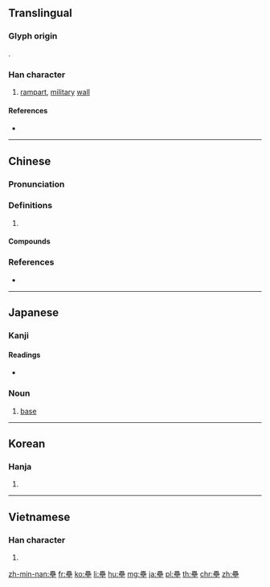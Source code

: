 {{also|垒|塁}}
==Translingual==
{{Han simplified forms|壘|塁|垒}}
===Glyph origin===
{{Han etym}}
{{Han compound|畾|土|ls=psc|c1=p|c2=s|t2=earth}}.

===Han character===
{{Han char|rn=32|rad=土|as=15|sn=18|four=60104|canj=WWWG|ids=⿱畾土}}

# [[rampart]], [[military]] [[wall]]

====References====
* {{Han ref|kx=0241.240|dkj=05574|dj=0481.150|hdz=10498.030|uh=58D8|ud=22744|bh=C253|bd=49747}}

----

==Chinese==
{{zh-forms|s=垒}}

===Pronunciation===
{{zh-pron
|m=lěi
|c=leoi5,leot6
|mn=lúi
|mc=y
|oc=y
|cat=
}}

===Definitions===
{{zh-hanzi}}

# {{rfdef|zh}}

====Compounds====
{{zh-der|全壘打|四郊多壘|地壘|堡壘|壁壘|壁壘分明|壘包|壘塊|壘塹|壘壘|壘球|壘砌|壘窠兒|對壘|故壘|本壘|深溝堅壘|深溝高壘|溝壘|滑壘|滿壘|炮壘|營壘|玉壘山|盜壘|神荼鬱壘|空中堡壘|臨軍對壘|荼壘|街壘|跑壘|酒澆壘塊|關稅壁壘|食壘|高壁深壘|高壘深塹|高壘深壁|高壘深溝|鬱壘|魁壘}}

===References===
* {{R:yue:Hanzi}}

----

==Japanese==

===Kanji===
{{ja-kanji|grade=|rs=土15|style=ky|shin=塁}}

====Readings====
* {{ja-readings|on=[[るい]] (rui)|kun=[[とりで]] (toride)}}

{{ja-kanjitab|るい|yomi=o}}

===Noun===
{{ja-noun|るい|shin=塁}}

# {{lb|ja|baseball|sort=るい}} [[base]]

----

==Korean==

===Hanja===
{{ko-hanja|hangeul=[[루]], [[유]]|rv=ru, yu|mr=ru, yu}}

# {{defn|lang=ko|sort=土15}}

----

==Vietnamese==

===Han character===
{{vi-hantu|[[luỹ]]|rs=土15}}

# {{defn|lang=vi|sort=土15}}

[[zh-min-nan:壘]]
[[fr:壘]]
[[ko:壘]]
[[li:壘]]
[[hu:壘]]
[[mg:壘]]
[[ja:壘]]
[[pl:壘]]
[[th:壘]]
[[chr:壘]]
[[zh:壘]]